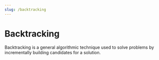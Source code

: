 ```yaml
---
slug: /backtracking
---
```


# Backtracking

Backtracking is a general algorithmic technique used to solve problems by incrementally building candidates for a solution.